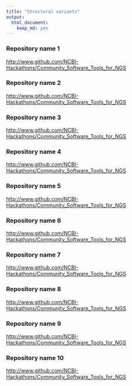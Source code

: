 ```yaml
---
title: "Structural variants"
output: 
  html_document: 
    keep_md: yes
---
```


### Repository name 1

<a href="https://www.github.com/NCBI-Hackathons/Community_Software_Tools_for_NGS" target="_blank">http://www.github.com/NCBI-Hackathons/Community_Software_Tools_for_NGS</a>

### Repository name 2

<a href="https://www.github.com/NCBI-Hackathons/Community_Software_Tools_for_NGS" target="_blank">http://www.github.com/NCBI-Hackathons/Community_Software_Tools_for_NGS</a>

### Repository name 3

<a href="https://www.github.com/NCBI-Hackathons/Community_Software_Tools_for_NGS" target="_blank">http://www.github.com/NCBI-Hackathons/Community_Software_Tools_for_NGS</a>

### Repository name 4

<a href="https://www.github.com/NCBI-Hackathons/Community_Software_Tools_for_NGS" target="_blank">http://www.github.com/NCBI-Hackathons/Community_Software_Tools_for_NGS</a>

### Repository name 5


<a href="https://www.github.com/NCBI-Hackathons/Community_Software_Tools_for_NGS" target="_blank">http://www.github.com/NCBI-Hackathons/Community_Software_Tools_for_NGS</a>

### Repository name 6

<a href="https://www.github.com/NCBI-Hackathons/Community_Software_Tools_for_NGS" target="_blank">http://www.github.com/NCBI-Hackathons/Community_Software_Tools_for_NGS</a>

### Repository name 7

<a href="https://www.github.com/NCBI-Hackathons/Community_Software_Tools_for_NGS" target="_blank">http://www.github.com/NCBI-Hackathons/Community_Software_Tools_for_NGS</a>

### Repository name 8

<a href="https://www.github.com/NCBI-Hackathons/Community_Software_Tools_for_NGS" target="_blank">http://www.github.com/NCBI-Hackathons/Community_Software_Tools_for_NGS</a>

### Repository name 9

<a href="https://www.github.com/NCBI-Hackathons/Community_Software_Tools_for_NGS" target="_blank">http://www.github.com/NCBI-Hackathons/Community_Software_Tools_for_NGS</a>

### Repository name 10

<a href="https://www.github.com/NCBI-Hackathons/Community_Software_Tools_for_NGS" target="_blank">http://www.github.com/NCBI-Hackathons/Community_Software_Tools_for_NGS</a>

